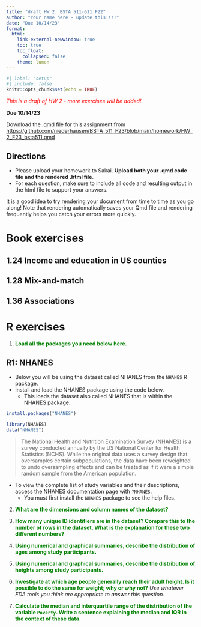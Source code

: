 ```yaml
---
title: "draft HW 2: BSTA 511-611 F22"
author: "Your name here - update this!!!!"
date: "Due 10/14/23"
format: 
  html:
    link-external-newwindow: true
    toc: true
    toc_float:
      collapsed: false
    theme: lumen
---
```


```r
#| label: "setup"
#| include: false
knitr::opts_chunk$set(echo = TRUE)
```



[*This is a draft of HW 2 - more exercises will be added!*]{style="color:red"}

**Due 10/14/23**

Download the .qmd file for this assignment from [https://github.com/niederhausen/BSTA_511_F23/blob/main/homework/HW_2_F23_bsta511.qmd](https://github.com/niederhausen/BSTA_511_F23/blob/main/homework/HW_2_F23_bsta511.qmd)


## Directions

* Please upload your homework to Sakai. __Upload both your .qmd code file and the rendered .html file__.
* For each question, make sure to include all code and resulting output in the html file to support your answers. 

:::{.callout-tip}
It is a good idea to try rendering your document from time to time as you go along!  Note that rendering automatically saves your Qmd file and rendering frequently helps you catch your errors more quickly.
:::



# Book exercises

## 1.24 Income and education in US counties


## 1.28 Mix-and-match



## 1.36 Associations



# R exercises

(@) __<font color="green">Load all the packages you need below here. </font>__


## R1: NHANES

* Below you will be using the dataset called NHANES from the `NHANES` R package. 
* Install and load the NHANES package using the code below.
    * This loads the dataset also called NHANES that is within the NHANES package.

```r
install.packages("NHANES")
```

```r
library(NHANES)
data("NHANES")
```


> The National Health and Nutrition Examination Survey (NHANES) is a survey conducted annually by the US National Center for Health Statistics (NCHS). While the original data uses a survey design that oversamples certain subpopulations, the data have been reweighted to undo oversampling effects and can be treated as if it were a simple random sample from the American population.

* To view the complete list of study variables and their descriptions, access the NHANES documentation page with `?NHANES`. 
  * You must first install the `NHANES` package to see the help files.


(@) __<font color="green">What are the dimensions and column names of the dataset?</font>__



(@) __<font color="green">How many unique ID identifiers are in the dataset? Compare this to the number of rows in the dataset. What is the explanation for these two different numbers?  </font>__



(@) __<font color="green">Using numerical and graphical summaries, describe the distribution of ages among study participants.</font>__




(@) __<font color="green">Using numerical and graphical summaries, describe the distribution of heights among study participants.</font>__



(@) __<font color="green">Investigate at which age people generally reach their adult height. Is it possible to do the same for weight; why or why not?</font>__ *Use whatever EDA tools you think are appropriate to answer this question.*




(@) __<font color="green">Calculate the median and interquartile range of the distribution of the variable `Poverty`. Write a sentence explaining the median and IQR in the context of these data.</font>__






